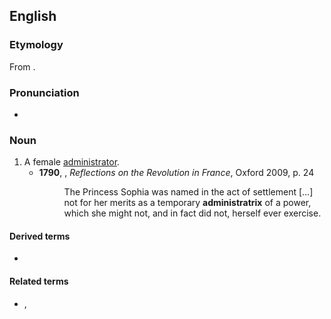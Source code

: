 ==English==

===Etymology===
From {{bor|en|NL.|administrātrīx}}.

===Pronunciation===
* {{IPA|en|/ædˌmɪnɪsˈtɹeɪˌtɹɪks/}}

===Noun===
{{en-noun|administratrices|administratrixes}}

# A female [[administrator]]. {{defdate|from 16th c.}}
#* '''1790''', {{w|Edmund Burke}}, ''Reflections on the Revolution in France'', Oxford 2009, p. 24
#*: The Princess Sophia was named in the act of settlement […] not for her merits as a temporary '''administratrix''' of a power, which she might not, and in fact did not, herself ever exercise.

====Derived terms====
* {{l|en|administratrixship}}

====Related terms====
* {{l|en|administer}}, {{l|en|administrative}}

{{C|en|Occupations|Female people}}